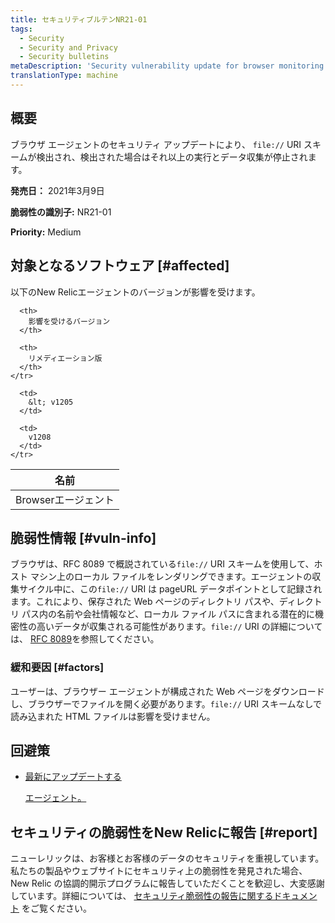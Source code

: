 ```yaml
---
title: セキュリティブルテンNR21-01
tags:
  - Security
  - Security and Privacy
  - Security bulletins
metaDescription: 'Security vulnerability update for browser monitoring agent, March 09, 2021'
translationType: machine
---
```


## 概要

ブラウザ エージェントのセキュリティ アップデートにより、 `file://` URI スキームが検出され、検出された場合はそれ以上の実行とデータ収集が停止されます。

**発売日：** 2021年3月9日

**脆弱性の識別子:** NR21-01

**Priority:** Medium

## 対象となるソフトウェア [#affected]

以下のNew Relicエージェントのバージョンが影響を受けます。

<table>
  <thead>
    <tr>
      <th>
        名前
      </th>

      <th>
        影響を受けるバージョン
      </th>

      <th>
        リメディエーション版
      </th>
    </tr>
  </thead>

  <tbody>
    <tr>
      <td>
        Browserエージェント
      </td>

      <td>
        &lt; v1205
      </td>

      <td>
        v1208
      </td>
    </tr>
  </tbody>
</table>

## 脆弱性情報 [#vuln-info]

ブラウザは、RFC 8089 で概説されている`file://` URI スキームを使用して、ホスト マシン上のローカル ファイルをレンダリングできます。エージェントの収集サイクル中に、この`file://` URI は pageURL データポイントとして記録されます。これにより、保存された Web ページのディレクトリ パスや、ディレクトリ パス内の名前や会社情報など、ローカル ファイル パスに含まれる潜在的に機密性の高いデータが収集される可能性があります。`file://` URI の詳細については、 [RFC 8089](https://tools.ietf.org/html/rfc8089)を参照してください。

### 緩和要因 [#factors]

ユーザーは、ブラウザー エージェントが構成された Web ページをダウンロードし、ブラウザーでファイルを開く必要があります。`file://` URI スキームなしで読み込まれた HTML ファイルは影響を受けません。

## 回避策

* [最新にアップデートする](/docs/browser/new-relic-browser/installation/update-browser-agent)

  <InlinePopover type="browser">[](/docs/browser/new-relic-browser/installation/update-browser-agent)</InlinePopover>

  [エージェント。](/docs/browser/new-relic-browser/installation/update-browser-agent)

## セキュリティの脆弱性をNew Relicに報告 [#report]

ニューレリックは、お客様とお客様のデータのセキュリティを重視しています。私たちの製品やウェブサイトにセキュリティ上の脆弱性を発見された場合、New Relic の協調的開示プログラムに報告していただくことを歓迎し、大変感謝しています。詳細については、 [セキュリティ脆弱性の報告に関するドキュメント](/docs/security/new-relic-security/data-privacy/reporting-security-vulnerabilities) をご覧ください。